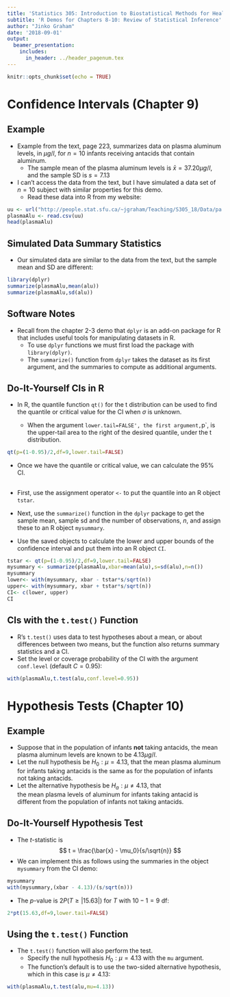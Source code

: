 ```yaml
---
title: 'Statistics 305: Introduction to Biostatistical Methods for Health Sciences'
subtitle: 'R Demos for Chapters 8-10: Review of Statistical Inference'
author: "Jinko Graham"
date: '2018-09-01'
output: 
  beamer_presentation:
    includes:
      in_header: ../header_pagenum.tex
---
```


```r
knitr::opts_chunk$set(echo = TRUE)
```


# Confidence Intervals (Chapter 9)

## Example

* Example from the text, page 223, summarizes data on plasma aluminum levels,
in $\mu g/l$, for $n=10$ infants receiving antacids that contain aluminum.
    + The sample mean of the plasma aluminum levels is $\bar{x} = 37.20 \mu g/l$, and the sample SD is $s=7.13$
* I can't access the data from the text, but I have
simulated a data set of $n=10$ subject with
similar properties for this demo.
    + Read these data into R from my website:

\scriptsize

<!--
```r
set.seed(123)
plasmaAlu <- data.frame(alu = rnorm(n=10,mean=37.2,sd=7.13))
write.csv(file="pa.csv",plasmaAlu,row.names=FALSE)
```
\normalsize
-->
```r
uu <- url("http://people.stat.sfu.ca/~jgraham/Teaching/S305_18/Data/pa.csv")
plasmaAlu <- read.csv(uu)
head(plasmaAlu)
```

## Simulated Data Summary Statistics

* Our simulated data are similar to the data from 
the text, but the sample mean and SD are different:

\small

```r
library(dplyr)
summarize(plasmaAlu,mean(alu))
summarize(plasmaAlu,sd(alu))
```

## Software Notes 

* Recall from the chapter 2-3 demo that
`dplyr` is an add-on package for R that includes useful 
tools for manipulating datasets in R.
    + To use `dplyr` functions we must first load the 
    package with `library(dplyr)`.
    + The `summarize()` function from `dplyr`
    takes the dataset as its first
    argument, and the summaries to compute as additional
    arguments.

## Do-It-Yourself CIs in R

* In R, the quantile function `qt()` for the t distribution can be used to find 
the quantile or critical value for the CI when $\sigma$ is unknown.

    + When the argument `lower.tail=FALSE', the first argument, `p`, is the upper-tail area to the right of the desired quantile, under the t distribution.  

\scriptsize

```r
qt(p=(1-0.95)/2,df=9,lower.tail=FALSE)
```

\normalsize

* Once we have the quantile or critical value, we can calculate the 95% CI.

## 

* First, use the assignment operator `<-` to put the quantile into an R object `tstar`.

* Next, use the `summarize()` function in the `dplyr` package to get the sample mean, sample sd and the number of observations, $n$, 
and assign these to an R object `mysummary`. 

* Use the saved objects to calculate the lower and upper bounds of the confidence interval and put them into an R object `CI`.
   
\scriptsize

```r
tstar <- qt(p=(1-0.95)/2,df=9,lower.tail=FALSE)
mysummary <- summarize(plasmaAlu,xbar=mean(alu),s=sd(alu),n=n())
mysummary
lower<- with(mysummary, xbar - tstar*s/sqrt(n))
upper<- with(mysummary, xbar + tstar*s/sqrt(n))
CI<- c(lower, upper)
CI
```


## CIs with the `t.test()` Function

* R's `t.test()` uses data to test hypotheses 
about a mean, or about differences between two means,
but the function also returns summary statistics and 
a CI.
* Set the level or coverage probability of the CI with the argument
    `conf.level` (default $C=0.95$):

\scriptsize

```r
with(plasmaAlu,t.test(alu,conf.level=0.95))
```



# Hypothesis Tests (Chapter 10)


## Example

* Suppose that in the population of infants **not** taking antacids,
the mean plasma aluminum levels are known to be $4.13 \mu g/l$.
* Let the null hypothesis be $H_0: \mu=4.13$, that the mean plasma aluminum for infants taking 
antacids is the same as for the population of
infants not taking antacids.
* Let the alternative hypothesis be $H_a:\mu \not= 4.13$, that  
the mean plasma levels of aluminum for infants taking
antacid is different from the population of infants not taking antacids.


## Do-It-Yourself Hypothesis Test

* The $t$-statistic is
$$
t = \frac{\bar{x} - \mu_0}{s/\sqrt{n}}
$$
* We can implement this as follows using
the summaries in the object `mysummary` from
the CI demo:

\scriptsize

```r
mysummary
with(mysummary,(xbar - 4.13)/(s/sqrt(n)))
```
\normalsize
* The $p$-value is 
$2P(T \geq |15.63|)$ for $T$ with $10-1=9$ df:
\scriptsize
```r
2*pt(15.63,df=9,lower.tail=FALSE)
```

## Using the `t.test()` Function

* The `t.test()` function will also perform the test.
    + Specify the null hypothesis 
$H_0:\mu=4.13$ with the `mu` argument.
    + The function's default is to use the two-sided
    alternative hypothesis, which in this case is
    $\mu \not= 4.13$:


\scriptsize
```r
with(plasmaAlu,t.test(alu,mu=4.13))
```
